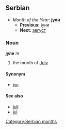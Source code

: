 ==Serbian==
*''Month of the Year:'' '''јули'''
**'''Previous:''' [[јуни]]
**'''Next:''' [[август]]
===Noun===
'''јули''' ''m''
#the month of [[July]]
====Synonym====
*[[јул]]
====See also====
*[[juli]]
*[[jul]]
[[Category:Serbian months]]
